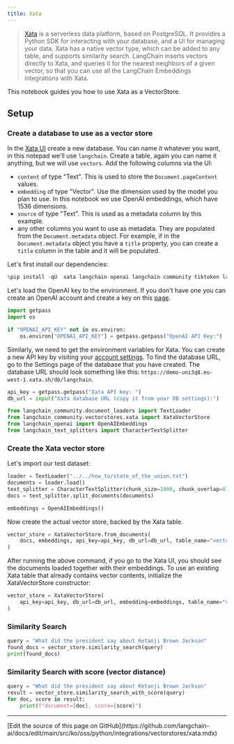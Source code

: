 ```yaml
---
title: Xata
---
```


> [Xata](https://xata.io) is a serverless data platform, based on PostgreSQL. It provides a Python SDK for interacting with your database, and a UI for managing your data.
> Xata has a native vector type, which can be added to any table, and supports similarity search. LangChain inserts vectors directly to Xata, and queries it for the nearest neighbors of a given vector, so that you can use all the LangChain Embeddings integrations with Xata.

This notebook guides you how to use Xata as a VectorStore.

## Setup

### Create a database to use as a vector store

In the [Xata UI](https://app.xata.io) create a new database. You can name it whatever you want, in this notepad we'll use `langchain`.
Create a table, again you can name it anything, but we will use `vectors`. Add the following columns via the UI:

* `content` of type "Text". This is used to store the `Document.pageContent` values.
* `embedding` of type "Vector". Use the dimension used by the model you plan to use. In this notebook we use OpenAI embeddings, which have 1536 dimensions.
* `source` of type "Text". This is used as a metadata column by this example.
* any other columns you want to use as metadata. They are populated from the `Document.metadata` object. For example, if in the `Document.metadata` object you have a `title` property, you can create a `title` column in the table and it will be populated.

Let's first install our dependencies:

```python
%pip install -qU  xata langchain-openai langchain-community tiktoken langchain
```

Let's load the OpenAI key to the environment. If you don't have one you can create an OpenAI account and create a key on this [page](https://platform.openai.com/account/api-keys).

```python
import getpass
import os

if "OPENAI_API_KEY" not in os.environ:
    os.environ["OPENAI_API_KEY"] = getpass.getpass("OpenAI API Key:")
```

Similarly, we need to get the environment variables for Xata. You can create a new API key by visiting your [account settings](https://app.xata.io/settings). To find the database URL, go to the Settings page of the database that you have created. The database URL should look something like this: `https://demo-uni3q8.eu-west-1.xata.sh/db/langchain`.

```python
api_key = getpass.getpass("Xata API key: ")
db_url = input("Xata database URL (copy it from your DB settings):")
```

```python
from langchain_community.document_loaders import TextLoader
from langchain_community.vectorstores.xata import XataVectorStore
from langchain_openai import OpenAIEmbeddings
from langchain_text_splitters import CharacterTextSplitter
```

### Create the Xata vector store

Let's import our test dataset:

```python
loader = TextLoader("../../how_to/state_of_the_union.txt")
documents = loader.load()
text_splitter = CharacterTextSplitter(chunk_size=1000, chunk_overlap=0)
docs = text_splitter.split_documents(documents)

embeddings = OpenAIEmbeddings()
```

Now create the actual vector store, backed by the Xata table.

```python
vector_store = XataVectorStore.from_documents(
    docs, embeddings, api_key=api_key, db_url=db_url, table_name="vectors"
)
```

After running the above command, if you go to the Xata UI, you should see the documents loaded together with their embeddings.
To use an existing Xata table that already contains vector contents, initialize the XataVectorStore constructor:

```python
vector_store = XataVectorStore(
    api_key=api_key, db_url=db_url, embedding=embeddings, table_name="vectors"
)
```

### Similarity Search

```python
query = "What did the president say about Ketanji Brown Jackson"
found_docs = vector_store.similarity_search(query)
print(found_docs)
```

### Similarity Search with score (vector distance)

```python
query = "What did the president say about Ketanji Brown Jackson"
result = vector_store.similarity_search_with_score(query)
for doc, score in result:
    print(f"document={doc}, score={score}")
```

---

<Callout icon="pen-to-square" iconType="regular">
  [Edit the source of this page on GitHub](https://github.com/langchain-ai/docs/edit/main/src/ko/oss/python/integrations/vectorstores/xata.mdx)
</Callout>
